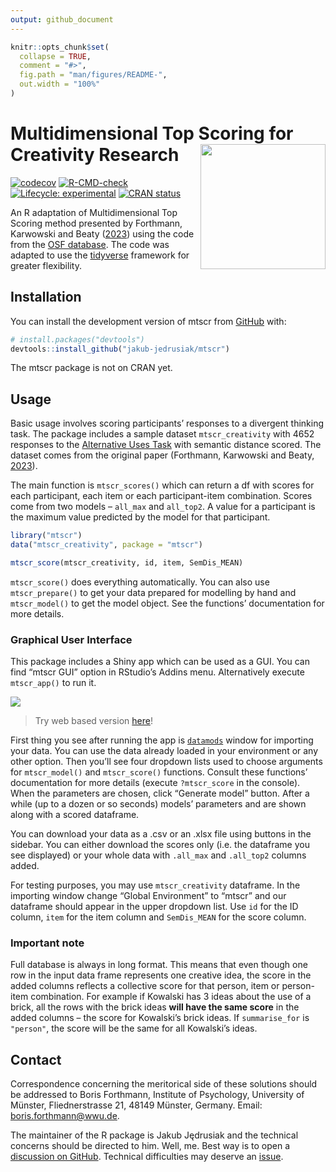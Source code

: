 ```yaml
---
output: github_document
---
```


<!-- README.md is generated from README.Rmd. Please edit that file -->

```r
knitr::opts_chunk$set(
  collapse = TRUE,
  comment = "#>",
  fig.path = "man/figures/README-",
  out.width = "100%"
)
```

# Multidimensional Top Scoring for Creativity Research <img src="./man/figures/mtscr-hex.svg" width="200" align="right"/> {#multidimentional-top-scoring-for-creativity-research}

<!-- badges: start -->

[![codecov](https://codecov.io/gh/jakub-jedrusiak/mtscr/branch/main/graph/badge.svg?token=N3UGHFK5QN)](https://codecov.io/gh/jakub-jedrusiak/mtscr) [![R-CMD-check](https://github.com/jakub-jedrusiak/mtscr/actions/workflows/R-CMD-check.yaml/badge.svg)](https://github.com/jakub-jedrusiak/mtscr/actions/workflows/R-CMD-check.yaml)
[![Lifecycle: experimental](https://img.shields.io/badge/lifecycle-experimental-orange.svg)](https://lifecycle.r-lib.org/articles/stages.html#experimental)
[![CRAN status](https://www.r-pkg.org/badges/version/mtscr)](https://CRAN.R-project.org/package=mtscr)
<!-- badges: end -->

An R adaptation of Multidimensional Top Scoring method presented by Forthmann, Karwowski and Beaty ([2023](https://doi.org/10.1037/aca0000571)) using the code from the [OSF database](https://osf.io/7rgsp/). The code was adapted to use the [tidyverse](https://www.tidyverse.org/) framework for greater flexibility.

## Installation {#installation}

You can install the development version of mtscr from [GitHub](https://github.com/) with:

``` r
# install.packages("devtools")
devtools::install_github("jakub-jedrusiak/mtscr")
```

The mtscr package is not on CRAN yet.

## Usage {#usage}

Basic usage involves scoring participants' responses to a divergent thinking task. The package includes a sample dataset `mtscr_creativity` with 4652 responses to the [Alternative Uses Task](https://en.wikipedia.org/wiki/Alternative_uses_test) with semantic distance scored. The dataset comes from the original paper (Forthmann, Karwowski and Beaty, [2023](https://doi.org/10.1037/aca0000571)).

The main function is `mtscr_scores()` which can return a df with scores for each participant, each item or each participant-item combination. Scores come from two models -- `all_max` and `all_top2`. A value for a participant is the maximum value predicted by the model for that participant.

```r
library("mtscr")
data("mtscr_creativity", package = "mtscr")

mtscr_score(mtscr_creativity, id, item, SemDis_MEAN)
```

`mtscr_score()` does everything automatically. You can also use `mtscr_prepare()` to get your data prepared for modelling by hand and `mtscr_model()` to get the model object. See the functions' documentation for more details.

### Graphical User Interface {#graphical-user-interface}

This package includes a Shiny app which can be used as a GUI. You can find "mtscr GUI" option in RStudio's Addins menu. Alternatively execute `mtscr_app()` to run it.

![](./man/figures/README-GUI-example.gif)

> Try web based version [here](https://jakub-jedrusiak.shinyapps.io/mtscr_GUI/)!

First thing you see after running the app is [`datamods`](https://github.com/dreamRs/datamods) window for importing your data. You can use the data already loaded in your environment or any other option. Then you'll see four dropdown lists used to choose arguments for `mtscr_model()` and `mtscr_score()` functions. Consult these functions' documentation for more details (execute `?mtscr_score` in the console). When the parameters are chosen, click "Generate model" button. After a while (up to a dozen or so seconds) models' parameters and are shown along with a scored dataframe.

You can download your data as a .csv or an .xlsx file using buttons in the sidebar. You can either download the scores only (i.e. the dataframe you see displayed) or your whole data with `.all_max` and `.all_top2` columns added.

For testing purposes, you may use `mtscr_creativity` dataframe. In the importing window change "Global Environment" to "mtscr" and our dataframe should appear in the upper dropdown list. Use `id` for the ID column, `item` for the item column and `SemDis_MEAN` for the score column.

### Important note {#important-note}

Full database is always in long format. This means that even though one row in the input data frame represents one creative idea, the score in the added columns reflects a collective score for that person, item or person-item combination. For example if Kowalski has 3 ideas about the use of a brick, all the rows with the brick ideas **will have the same score** in the added columns -- the score for Kowalski's brick ideas. If `summarise_for` is `"person"`, the score will be the same for all Kowalski's ideas.

## Contact {#contact}

Correspondence concerning the meritorical side of these solutions should be addressed to Boris Forthmann, Institute of Psychology, University of Münster, Fliednerstrasse 21, 48149 Münster, Germany. Email: [boris.forthmann\@wwu.de](mailto:boris.forthmann@wwu.de){.email}.

The maintainer of the R package is Jakub Jędrusiak and the technical concerns should be directed to him. Well, me. Best way is to open a [discussion on GitHub](https://github.com/jakub-jedrusiak/mtscr/discussions). Technical difficulties may deserve an [issue](https://github.com/jakub-jedrusiak/mtscr/issues).
